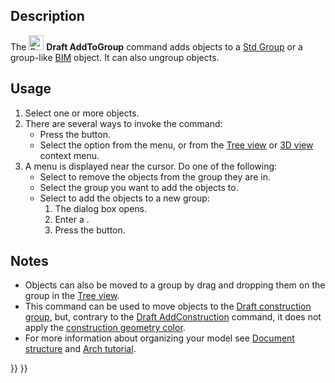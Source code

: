 <languages/>
<translate>

<!--T:8-->
{{Docnav
|[[Draft_AddToLayer|AddToLayer]]
|[[Draft_AddConstruction|AddConstruction]]
|[[Draft_Workbench|Draft]]
|IconL=Draft_AddToLayer.svg
|IconR=Draft_AddConstruction.svg
|IconC=Workbench_Draft.svg
}}

<!--T:1-->
{{GuiCommand
|Name=Draft AddToGroup
|MenuLocation=Utilities → Add to group...
|Workbenches=[[Draft_Workbench|Draft]]
|SeeAlso=[[Std_Group|Std Group]], [[Draft_AddNamedGroup|Draft AddNamedGroup]], [[Draft_AddConstruction|Draft AddConstruction]], [[Draft_AutoGroup|Draft AutoGroup]]
}}

==Description== <!--T:12-->

<!--T:2-->
The [[Image:Draft_AddToGroup.svg|24px]] '''Draft AddToGroup''' command adds objects to a [[Std_Group|Std Group]] or a group-like [[BIM_Workbench|BIM]] object. It can also ungroup objects.

==Usage== <!--T:14-->

<!--T:3-->
# Select one or more objects.
# There are several ways to invoke the command:
#* Press the {{Button|[[Image:Draft_AddToGroup.svg|16px]] [[Draft_AddToGroup|Add to group...]]}} button.
#* Select the {{MenuCommand|Utilities → [[Image:Draft_AddToGroup.svg|16px]] Add to group...}} option from the menu, or from the [[Tree_view|Tree view]] or [[3D_view|3D view]] context menu.
# A menu is displayed near the cursor. Do one of the following:
#* Select {{MenuCommand|[[Image:List-remove.svg|16px]] Ungroup}} to remove the objects from the group they are in.
#* Select the group you want to add the objects to.
#* Select {{MenuCommand|[[Image:List-add.svg|16px]] Add to new group...}} to add the objects to a new group:
#*# The {{MenuCommand|Create new group}} dialog box opens. {{Version|1.1}}
#*# Enter a {{MenuCommand|Group name}}.
#*# Press the {{Button|OK}} button.

==Notes== <!--T:15-->

<!--T:4-->
* Objects can also be moved to a group by drag and dropping them on the group in the [[Tree_view|Tree view]].
* This command can be used to move objects to the [[Draft_ToggleConstructionMode|Draft construction group]], but, contrary to the [[Draft_AddConstruction|Draft AddConstruction]] command, it does not apply the [[Draft_ToggleConstructionMode#Preferences|construction geometry color]].
* For more information about organizing your model see [[Document_structure|Document structure]] and [[Arch_tutorial#Organizing_your_model|Arch tutorial]].


<!--T:7-->
{{Docnav
|[[Draft_AddToLayer|AddToLayer]]
|[[Draft_AddConstruction|AddConstruction]]
|[[Draft_Workbench|Draft]]
|IconL=Draft_AddToLayer.svg
|IconR=Draft_AddConstruction.svg
|IconC=Workbench_Draft.svg
}}

</translate>
{{Draft Tools navi{{#translation:}}}}
{{Userdocnavi{{#translation:}}}}